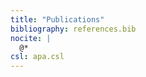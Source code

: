 ```yaml
---
title: "Publications"
bibliography: references.bib
nocite: |
  @*
csl: apa.csl
---
```


::: {#refs}
:::